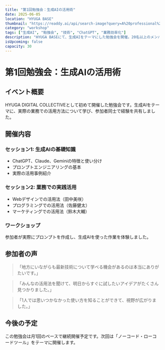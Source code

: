 ```yaml
---
title: "第1回勉強会：生成AIの活用術"
date: 2025-06-05
location: "HYUGA BASE"
thumbnail: "https://readdy.ai/api/search-image?query=A%20professional%20workshop%20or%20meetup%20in%20a%20modern%20coworking%20space%2C%20people%20collaborating%20around%20laptops%20and%20whiteboards%2C%20casual%20business%20setting%2C%20bright%20and%20airy%20space&width=600&height=400&seq=event1&orientation=landscape"
category: "workshop"
tags: ["生成AI", "勉強会", "技術", "ChatGPT", "業務効率化"]
description: "HYUGA BASEにて、生成AIをテーマにした勉強会を開催。20名以上のメンバーが参加し、活発な議論が行われました。"
isUpcoming: false
capacity: 30
---
```


# 第1回勉強会：生成AIの活用術

## イベント概要

HYUGA DIGITAL COLLECTIVEとして初めて開催した勉強会です。生成AIをテーマに、実際の業務での活用方法について学び、参加者同士で経験を共有しました。

## 開催内容

### セッション1: 生成AIの基礎知識
- ChatGPT、Claude、Geminiの特徴と使い分け
- プロンプトエンジニアリングの基本
- 実際の活用事例紹介

### セッション2: 業務での実践活用
- Webデザインでの活用法（田中美咲）
- プログラミングでの活用法（佐藤健太）
- マーケティングでの活用法（鈴木大輔）

### ワークショップ
参加者が実際にプロンプトを作成し、生成AIを使った作業を体験しました。

## 参加者の声

> 「地方にいながらも最新技術について学べる機会があるのは本当にありがたいです。」

> 「みんなの活用法を聞けて、明日からすぐに試したいアイデアがたくさん見つかりました。」

> 「1人では思いつかなかった使い方を知ることができて、視野が広がりました。」

## 今後の予定

この勉強会は月1回のペースで継続開催予定です。次回は「ノーコード・ローコードツール」をテーマに開催します。